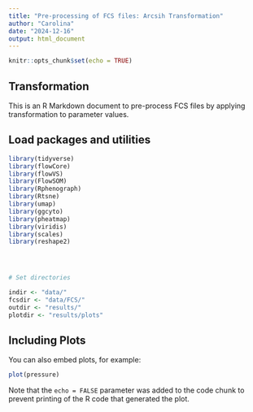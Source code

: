 ```yaml
---
title: "Pre-processing of FCS files: Arcsih Transformation"
author: "Carolina"
date: "2024-12-16"
output: html_document
---
```


```r
knitr::opts_chunk$set(echo = TRUE)
```

## Transformation

This is an R Markdown document to pre-process FCS files by applying transformation to parameter values. 

## Load packages and utilities
```r

library(tidyverse)
library(flowCore)
library(flowVS)
library(FlowSOM)
library(Rphenograph)
library(Rtsne)
library(umap)
library(ggcyto)
library(pheatmap)
library(viridis)
library(scales)
library(reshape2)





```


```r
# Set directories

indir <- "data/"
fcsdir <- "data/FCS/"
outdir <- "results/"
plotdir <- "results/plots"

```

## Including Plots

You can also embed plots, for example:

```r
plot(pressure)
```

Note that the `echo = FALSE` parameter was added to the code chunk to prevent printing of the R code that generated the plot.
